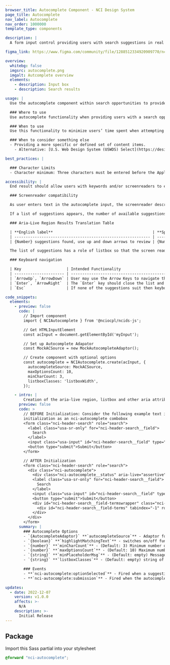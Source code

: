 ```yaml
---
browser_title: Autocomplete Component - NCI Design System
page_title: Autocomplete
nav_label: Autocomplete
nav_order: 1000000
template_type: components

description: |
  A form input control providing users with search suggestions in real time.

figma_link: https://www.figma.com/community/file/1288512334920909770/ncids-design-kit

overview:
  whitebg: false
  imgsrc: autocomplete.png
  imgalt: Autcomplete overview
  elements:
    - description: Input box
    - description: Search results

usage: |
  Use the autocomplete component within search opportunities to provide users with suggestions as they type their queries. As a user types, the suggestion bar provides users with related terms based on existing content on your site— preexisting terms aid with spelling and/or concept identification. 

  ### Where to use 
  Use autocomplete functionality when providing users with a search opportunity across your site— this can include a global search functionality for the website or a more regional search experience. 

  ### When to use 
  Use this functionality to minimize users’ time spent when attempting to find specific information, especially when the search opportunity leads to information on wide range of topics. 

  ### When to consider something else 
  - Providing a more specific or defined set of content items. 
    - Alternative: [U.S. Web Design System (USWDS) Select](https://designsystem.digital.gov/components/select/)

best_practices: |

  ### Character Limits 
  - Character minimum: Three characters must be entered before the Application Programming Interface (API) is called.

accessibility: |
  End result should allow users with keywords and/or screenreaders to easily navigate and discern the suggested terms offered. 

  ### Screenreader compatibility

  As user enters text in the autocomplete input, the screenreader describes the autocomplete functionality as it provides suggestions on the screen— the screenreader will also provide a cue if no suggestions are provided.   

  If a list of suggestions appears, the number of available suggestions is automatically announced via an aria-live region which is updated as results are returned. The results announcement occur in both English and Spanish. 

  ### Aria-Live Region Results Translation Table

  | **English label**                                            | **Spanish label**                                                                              | 
  | ------------------------------------------------------------ | ---------------------------------------------------------------------------------------------- | 
  | {Number} suggestions found, use up and down arrows to review | {Number} sugerencias automáticas. Use flecha arriba o flecha abajo para escuchar las opciones. | 

  The list of suggestions has a role of listbox so that the screen reader is informed that it contains a list of selectable items. 

  ### Keyboard navigation 

  | Key                    | Intended Functionality                                                                                                                                                 | 
  | ---------------------- | ---------------------------------------------------------------------------------------------------------------------------------------------------------------------- | 
  | `ArrowUp`, `ArrowDown` | User may use the Arrow Keys to navigate the list instead of using the `Tab` key which would take focus away from the input field.                                      | 
  | `Enter`, `ArrowRight`  | The `Enter` key should close the list and populate the input field with the selected suggestion list item. Focus stays in the input field.                             | 
  | `Esc`                  | If none of the suggestions suit then keyboard users can press `Esc` to close the list without changing the content of the input field. Focus stays in the input field. |

code_snippets:
  elements:
    - preview: false
      code: |
        // Import component
        import { NCIAutocomplete } from '@nciocpl/ncids-js';

        // Get HTMLInputElement
        const acInput = document.getElementById('myInput');

        // Set up Autocomplete Adapator
        const MockACSource = new MockAutocompleteAdaptor();

        // Create component with optional options
        const autocomplete = NCIAutocomplete.create(acInput, {
          autocompleteSource: MockACSource,
          maxOptionsCount: 10,
          minCharCount: 3,
          listboxClasses: 'listboxWidth',
        });

    - intro: |
        Creation of the aria-live region, listbox and other aria attributed are taken care of in the initialization of the nci-autocomplete. A wrapper is placed around the specified input and its siblings and the necessary divs are added to the DOM.
      preview: false
      code: >
        // BEFORE Initialization: Consider the following example text input before 
        initialization as an nci-autocomplete combobox
        <form class="nci-header-search" role="search">
          <label class="usa-sr-only" for="nci-header-search__field">
            Search
          </label>
          <input class="usa-input" id="nci-header-search__field" type="search" name="search" />
          <button type="submit">Submit</button>
        </form>

        // AFTER Initialization
        <form class="nci-header-search" role="search">
          <div class="nci-autocomplete">
            <div class="nci-autocomplete__status" aria-live="assertive"></div>
            <label class="usa-sr-only" for="nci-header-search__field">
              Search
            </label>
            <input class="usa-input" id="nci-header-search__field" type="search" name="search" role="combobox" aria-autocomplete="list" aria-owns="nci-header-search__field-terms" aria-activedescendant="">
            <button type="submit">Submit</button>
            <div id="nci-header-search__field-termswrapper" class="nci-autocomplete__listbox">
              <div id="nci-header-search__field-terms" tabindex="-1" role="listbox"></div>
            </div>
          </div>
        </form>
      summary: |
        ### Autocomplete Options
        - `{AutocompleteAdaptor}` **`autocompleteSource`** - Adaptor for the api used with autocomplete providing suggestions as a simple array of strings
        - `{boolean}` **`highlightMatchingText`** - switches on/off functionality for suggestion options to have matching text highlighted via `<mark>` tags
        - `{number}` **`minCharCount`** - (Default: 3) Minimum number of characters entered before supplied api is polled
        - `{number}` **`maxOptionsCount`** - (Default: 10) Maximum number of options to display in the listbox
        - `{string}` **`minPlaceholderMsg`** - (Default: empty) Message to be shown in listbox when user enters input and until minCharCount is reached
        - `{string}` **`listboxClasses`** - (Default: empty) string of classes to be appended to the listbox wrapper to accomodate additional styling

        ### Events
        - **`nci-autocomplete:optionSelected`** - Fired when a suggestion is selected from the listbox when clicked or `Enter` key pressed.
        - **`nci-autocomplete:submission`** - Fired when the autocomplete input is submitted

updates:
  - date: 2022-12-07
    version: v1.0.0
    affects: >-
      N/A
    description: >-
      Initial Release
---
```


## Package

Import this Sass partial into your stylesheet

```scss nopreview
@forward "nci-autocomplete";
```
